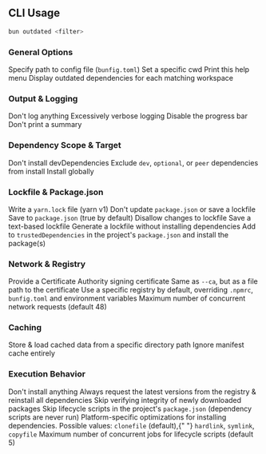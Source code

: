 ## CLI Usage

```bash terminal icon="terminal"
bun outdated <filter>
```

### General Options

<ParamField path="-c, --config" type="string">
  Specify path to config file (<code>bunfig.toml</code>)
</ParamField>

<ParamField path="--cwd" type="string">
  Set a specific cwd
</ParamField>

<ParamField path="-h, --help" type="boolean">
  Print this help menu
</ParamField>

<ParamField path="-F, --filter" type="string">
  Display outdated dependencies for each matching workspace
</ParamField>

### Output & Logging

<ParamField path="--silent" type="boolean">
  Don't log anything
</ParamField>

<ParamField path="--verbose" type="boolean">
  Excessively verbose logging
</ParamField>

<ParamField path="--no-progress" type="boolean">
  Disable the progress bar
</ParamField>

<ParamField path="--no-summary" type="boolean">
  Don't print a summary
</ParamField>

### Dependency Scope & Target

<ParamField path="-p, --production" type="boolean">
  Don't install devDependencies
</ParamField>

<ParamField path="--omit" type="string">
  Exclude <code>dev</code>, <code>optional</code>, or <code>peer</code> dependencies from install
</ParamField>

<ParamField path="-g, --global" type="boolean">
  Install globally
</ParamField>

### Lockfile & Package.json

<ParamField path="-y, --yarn" type="boolean">
  Write a <code>yarn.lock</code> file (yarn v1)
</ParamField>

<ParamField path="--no-save" type="boolean">
  Don't update <code>package.json</code> or save a lockfile
</ParamField>

<ParamField path="--save" type="boolean" default="true">
  Save to <code>package.json</code> (true by default)
</ParamField>

<ParamField path="--frozen-lockfile" type="boolean">
  Disallow changes to lockfile
</ParamField>

<ParamField path="--save-text-lockfile" type="boolean">
  Save a text-based lockfile
</ParamField>

<ParamField path="--lockfile-only" type="boolean">
  Generate a lockfile without installing dependencies
</ParamField>

<ParamField path="--trust" type="boolean">
  Add to <code>trustedDependencies</code> in the project's <code>package.json</code> and install the package(s)
</ParamField>

### Network & Registry

<ParamField path="--ca" type="string">
  Provide a Certificate Authority signing certificate
</ParamField>

<ParamField path="--cafile" type="string">
  Same as <code>--ca</code>, but as a file path to the certificate
</ParamField>

<ParamField path="--registry" type="string">
  Use a specific registry by default, overriding <code>.npmrc</code>, <code>bunfig.toml</code> and environment variables
</ParamField>

<ParamField path="--network-concurrency" type="number" default="48">
  Maximum number of concurrent network requests (default 48)
</ParamField>

### Caching

<ParamField path="--cache-dir" type="string">
  Store &amp; load cached data from a specific directory path
</ParamField>

<ParamField path="--no-cache" type="boolean">
  Ignore manifest cache entirely
</ParamField>

### Execution Behavior

<ParamField path="--dry-run" type="boolean">
  Don't install anything
</ParamField>

<ParamField path="-f, --force" type="boolean">
  Always request the latest versions from the registry &amp; reinstall all dependencies
</ParamField>

<ParamField path="--no-verify" type="boolean">
  Skip verifying integrity of newly downloaded packages
</ParamField>

<ParamField path="--ignore-scripts" type="boolean">
  Skip lifecycle scripts in the project's <code>package.json</code> (dependency scripts are never run)
</ParamField>

<ParamField path="--backend" type="string" default="clonefile">
  Platform-specific optimizations for installing dependencies. Possible values: <code>clonefile</code> (default),{" "}
  <code>hardlink</code>, <code>symlink</code>, <code>copyfile</code>
</ParamField>

<ParamField path="--concurrent-scripts" type="number" default="5">
  Maximum number of concurrent jobs for lifecycle scripts (default 5)
</ParamField>
